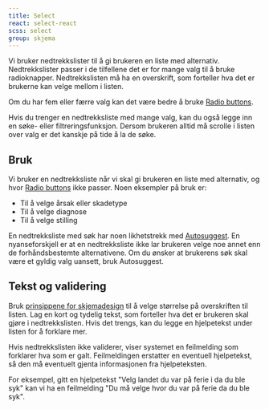 ```yaml
---
title: Select
react: select-react
scss: select
group: skjema
---
```



<Ingress>
    Vi bruker nedtrekkslister til å gi brukeren en liste med alternativ. Nedtrekkslister passer i de tilfellene det er
    for mange valg til å bruke radioknapper. Nedtrekkslisten må ha en overskrift, som forteller hva det er brukerne kan
    velge mellom i listen.
</Ingress>
<ComponentExample
    title="Select"
    component={SelectExample}
    knobs={{
        boolProps: ["Native", "Compact", "Invertert", "Med hjelpetekst", "Med feil", "Med søk"],
        choiceProps: [
            {
                name: "Variant",
                values: ["small", "medium", "large"],
                defaultValue: 0,
            },
        ],
    }}
    codeExample={selectCode}
/>

Om du har fem eller færre valg kan det være bedre å bruke [Radio buttons](/komponenter/radiobutton). <!-- Vi har bare fire i eksempelet for å få med oss hele rammen i de visuelle regresjonstestene -->

Hvis du trenger en nedtrekksliste med mange valg, kan du også legge inn en søke- eller filtreringsfunksjon. Dersom brukeren alltid må scrolle i listen over valg er det kanskje på tide å la de søke.

## Bruk

Vi bruker en nedtrekksliste når vi skal gi brukeren en liste med alternativ, og hvor [Radio buttons](/komponenter/radiobutton) ikke passer. Noen eksempler på bruk er:

-   Til å velge årsak eller skadetype
-   Til å velge diagnose
-   Til å velge stilling

En nedtrekksliste med søk har noen likhetstrekk med [Autosuggest](/komponenter/autosuggest). En nyanseforskjell er at en nedtrekksliste ikke lar brukeren velge noe annet enn de forhåndsbestemte alternativene. Om du ønsker at brukerens søk skal være et gyldig valg uansett, bruk Autosuggest.

## Tekst og validering

Bruk [prinsippene for skjemadesign](/profil/skjemadesign) til å velge størrelse på overskriften til listen. Lag en kort og tydelig tekst, som forteller hva det er brukeren skal gjøre i nedtrekkslisten. Hvis det trengs, kan du legge en hjelpetekst under listen for å forklare mer.

Hvis nedtrekkslisten ikke validerer, viser systemet en feilmelding som forklarer hva som er galt. Feilmeldingen erstatter en eventuell hjelpetekst, så den må eventuelt gjenta informasjonen fra hjelpeteksten.

For eksempel, gitt en hjelpetekst "Velg landet du var på ferie i da du ble syk" kan vi ha en feilmelding "Du må velge hvor du var på ferie da du ble syk".
